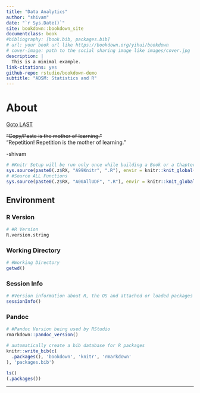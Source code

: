 ```yaml
--- 
title: "Data Analytics"
author: "shivam"
date: "`r Sys.Date()`"
site: bookdown::bookdown_site
documentclass: book
#bibliography: [book.bib, packages.bib]
# url: your book url like https://bookdown.org/yihui/bookdown
# cover-image: path to the social sharing image like images/cover.jpg
description: |
  This is a minimal example.
link-citations: yes
github-repo: rstudio/bookdown-demo
subtitle: "ADSM: Statistics and R"
---
```


# About {#FIRST} 
[Goto LAST](#LAST "End of the Document")

~~"Copy/Paste is the mother of learning."~~  
"Repetition! Repetition is the mother of learning."

-shivam

```r
# #Knitr Setup will be run only once while building a Book or a Chapter
sys.source(paste0(.z$RX, "A99Knitr", ".R"), envir = knitr::knit_global())
# #Source ALL Functions
sys.source(paste0(.z$RX, "A00AllUDF", ".R"), envir = knitr::knit_global())
```

## Environment {.unnumbered .tabset .tabset-fade}

### R Version {.unlisted .unnumbered}
```r
# #R Version
R.version.string
```  

### Working Directory {.unlisted .unnumbered}
```r
# #Working Directory
getwd()
```

### Session Info {.unlisted .unnumbered}
```r
# #Version information about R, the OS and attached or loaded packages
sessionInfo()
``` 
 
### Pandoc {.unlisted .unnumbered}
```r
# #Pandoc Version being used by RStudio
rmarkdown::pandoc_version()
```  

```r
# automatically create a bib database for R packages
knitr::write_bib(c(
  .packages(), 'bookdown', 'knitr', 'rmarkdown'
), 'packages.bib')
```


```r
ls()
(.packages())
``` 

****
